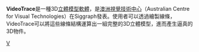 {{Unreferenced|time=2012-05-31T19:39:20+00:00 }}
{{noteTA
|G1=IT
}}
'''VideoTrace'''是一種3D[[立體模型|立體模型]][[軟體|軟體]]，是[[澳洲視覺技術中心|澳洲視覺技術中心]]（Australian Centre for Visual Technologies）在Siggraph發表。使用者可以透過繪製線條，VideoTrace可以將這些線條結構運算出一組完整的3D立體模型，進而產生逼真的3D物件。

{{software-stub}}
[[Category:電腦輔助設計軟體|V]]